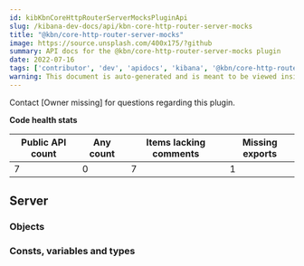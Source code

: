 ```yaml
---
id: kibKbnCoreHttpRouterServerMocksPluginApi
slug: /kibana-dev-docs/api/kbn-core-http-router-server-mocks
title: "@kbn/core-http-router-server-mocks"
image: https://source.unsplash.com/400x175/?github
summary: API docs for the @kbn/core-http-router-server-mocks plugin
date: 2022-07-16
tags: ['contributor', 'dev', 'apidocs', 'kibana', '@kbn/core-http-router-server-mocks']
warning: This document is auto-generated and is meant to be viewed inside our experimental, new docs system. Reach out in #docs-engineering for more info.
---
```




Contact [Owner missing] for questions regarding this plugin.

**Code health stats**

| Public API count  | Any count | Items lacking comments | Missing exports |
|-------------------|-----------|------------------------|-----------------|
| 7 | 0 | 7 | 1 |

## Server

### Objects
<DocDefinitionList data={kbnCoreHttpRouterServerMocksObj.server.objects}/>

### Consts, variables and types
<DocDefinitionList data={kbnCoreHttpRouterServerMocksObj.server.misc}/>

